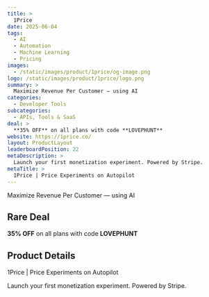 ```yaml
---
title: >
  1Price
date: 2025-06-04
tags:
  - AI
  - Automation
  - Machine Learning
  - Pricing
images:
  - /static/images/product/1price/og-image.png
logo: /static/images/product/1price/logo.png
summary: >
  Maximize Revenue Per Customer — using AI
categories:
  - Developer Tools
subcategories:
  - APIs, Tools & SaaS
deal: >
  **35% OFF** on all plans with code **LOVEPHUNT**
website: https://1price.co/
layout: ProductLayout
leaderboardPosition: 22
metaDescription: >
  Launch your first monetization experiment. Powered by Stripe.
metaTitle: >
  1Price | Price Experiments on Autopilot
---
```

Maximize Revenue Per Customer — using AI

## Rare Deal

**35% OFF** on all plans with code **LOVEPHUNT**

## Product Details

1Price | Price Experiments on Autopilot

Launch your first monetization experiment. Powered by Stripe.
